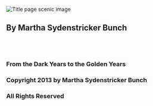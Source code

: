 
<BookPage title="From the Dark Years to the Golden Years">

![Title page scenic image](/images/image62.jpg)

## By Martha Sydenstricker Bunch

<br /><br />
		
### From the Dark Years to the Golden Years
### Copyright 2013 by Martha Sydenstricker Bunch
### All Rights Reserved

</BookPage>
